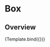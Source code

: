 

<Meta title="Patterns/Box" component={Box} />


# Box

## Overview

<Canvas>
  <Story
    name="Overview"
    args={{
      padding: '2xl',
      borderColor: 'gray.900',
      borderWidth: '1px',
    }}
  >
    {Template.bind({})}
  </Story>
</Canvas>
